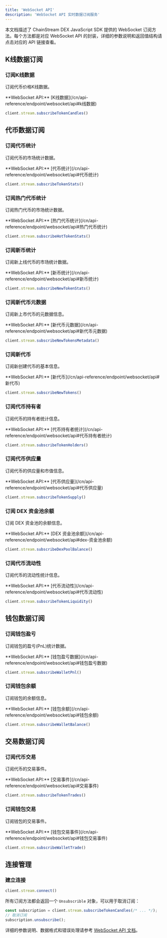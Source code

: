 ```yaml
---
title: 'WebSocket API'
description: 'WebSocket API 实时数据订阅服务'
---
```


本文档描述了 ChainStream DEX JavaScript SDK 提供的 WebSocket 订阅方法。每个方法都是对应 WebSocket API 的封装，详细的参数说明和返回值结构请点击对应的 API 链接查看。

## K线数据订阅

### 订阅K线数据
订阅代币价格K线数据。

<Tip>
  **WebSocket API:** [K线数据](/cn/api-reference/endpoint/websocket/api#k线数据)
</Tip>

```typescript
client.stream.subscribeTokenCandles()
```

## 代币数据订阅

### 订阅代币统计
订阅代币的市场统计数据。

<Tip>
  **WebSocket API:** [代币统计](/cn/api-reference/endpoint/websocket/api#代币统计)
</Tip>

```typescript
client.stream.subscribeTokenStats()
```

### 订阅热门代币统计
订阅热门代币的市场统计数据。

<Tip>
  **WebSocket API:** [热门代币统计](/cn/api-reference/endpoint/websocket/api#热门代币统计)
</Tip>

```typescript
client.stream.subscribeHotTokenStats()
```

### 订阅新币统计
订阅新上线代币的市场统计数据。

<Tip>
  **WebSocket API:** [新币统计](/cn/api-reference/endpoint/websocket/api#新币统计)
</Tip>

```typescript
client.stream.subscribeNewTokenStats()
```

### 订阅新代币元数据
订阅新上市代币的元数据信息。

<Tip>
  **WebSocket API:** [新代币元数据](/cn/api-reference/endpoint/websocket/api#新代币元数据)
</Tip>

```typescript
client.stream.subscribeNewTokensMetadata()
```

### 订阅新代币
订阅新创建代币的基本信息。

<Tip>
  **WebSocket API:** [新代币](/cn/api-reference/endpoint/websocket/api#新代币)
</Tip>

```typescript
client.stream.subscribeNewTokens()
```

### 订阅代币持有者
订阅代币的持有者统计信息。

<Tip>
  **WebSocket API:** [代币持有者统计](/cn/api-reference/endpoint/websocket/api#代币持有者统计)
</Tip>

```typescript
client.stream.subscribeTokenHolders()
```

### 订阅代币供应量
订阅代币的供应量和市值信息。

<Tip>
  **WebSocket API:** [代币供应量](/cn/api-reference/endpoint/websocket/api#代币供应量)
</Tip>

```typescript
client.stream.subscribeTokenSupply()
```

### 订阅 DEX 资金池余额
订阅 DEX 资金池的余额信息。

<Tip>
  **WebSocket API:** [DEX 资金池余额](/cn/api-reference/endpoint/websocket/api#dex-资金池余额)
</Tip>

```typescript
client.stream.subscribeDexPoolBalance()
```

### 订阅代币流动性
订阅代币的流动性统计信息。

<Tip>
  **WebSocket API:** [代币流动性](/cn/api-reference/endpoint/websocket/api#代币流动性)
</Tip>

```typescript
client.stream.subscribeTokenLiquidity()
```

## 钱包数据订阅

### 订阅钱包盈亏
订阅钱包的盈亏(PnL)统计数据。

<Tip>
  **WebSocket API:** [钱包盈亏数据](/cn/api-reference/endpoint/websocket/api#钱包盈亏数据)
</Tip>

```typescript
client.stream.subscribeWalletPnl()
```

### 订阅钱包余额
订阅钱包的余额信息。

<Tip>
  **WebSocket API:** [钱包余额](/cn/api-reference/endpoint/websocket/api#钱包余额)
</Tip>

```typescript
client.stream.subscribeWalletBalance()
```

## 交易数据订阅
### 订阅代币交易
订阅代币的交易事件。

<Tip>
  **WebSocket API:** [交易事件](/cn/api-reference/endpoint/websocket/api#交易事件)
</Tip>

```typescript
client.stream.subscribeTokenTrades()
```

### 订阅钱包交易
订阅钱包的交易事件。

<Tip>
  **WebSocket API:** [钱包交易事件](/cn/api-reference/endpoint/websocket/api#钱包交易事件)
</Tip>

```typescript
client.stream.subscribeWalletTrade()
```

## 连接管理

### 建立连接
```typescript
client.stream.connect()
```

所有订阅方法都会返回一个 `Unsubscrible` 对象，可以用于取消订阅：

```typescript
const subscription = client.stream.subscribeTokenCandles(/* ... */);
// 取消订阅
subscription.unsubscribe();
```

详细的参数说明、数据格式和错误处理请参考 [WebSocket API 文档](/cn/api-reference/endpoint/websocket/api)。 